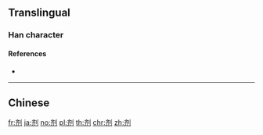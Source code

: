 {{also|劑}}
==Translingual==
{{Han simplified forms|劑|剤|剂}}

===Han character===
{{Han char|rn=18|rad=刀|as=06|sn=8|four=|canj=YLLN|ids=⿰齐刂}}

====References====
* {{Han ref|kx=0139.251|hdz=10336.140|uh=5242|ud=21058}}

----

==Chinese==
{{zh-see|劑}}

[[fr:剂]]
[[ja:剂]]
[[no:剂]]
[[pl:剂]]
[[th:剂]]
[[chr:剂]]
[[zh:剂]]